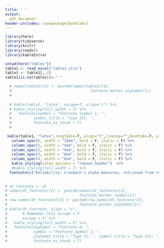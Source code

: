 ```yaml
---
title: ' '
output:
  pdf_document
header-includes: \usepackage{booktabs}
---
```



```r
library(here)
library(tidyverse)
library(knitr)
library(readxl)
library(kableExtra)
```



```r
setwd(here("tables"))
table1 <- read_excel("table1.xlsx")
table1 <- table1[,-3]
table1[is.na(table1)]<-" "

  # names(table1)[4] <- paste0(names(table1)[4],
  #                                    footnote_marker_alphabet(1))
  # 
  
  # kable(table1, "latex", escape=T, align="c") %>%
  # kable_styling(full_width = F) %>% 
  #   footnote(symbol = "Footnote Symbol 1; ",
  #          symbol_title = "Type III: ",
  #          footnote_as_chunk = T)
  # 

 kable(table1, "latex",longtable=T, align="l",linesep="",booktabs=T, caption="Influential instruments of the Big Five at the facet level")%>% 
   column_spec(5, width = "18em", bold = F, italic = F) %>% 
   column_spec(1, width = "4em", bold = F, italic = F) %>% 
   column_spec(2, width = "4em", bold = F, italic = F) %>% 
   column_spec(3, width = "8em", bold = F, italic = F) %>% 
   column_spec(4, width = "6em", bold = F, italic = F) %>% 
   kable_styling(latex_options = "repeat_header")  %>% 
   #kable_styling(full_width = T) %>% 
  footnote(c("Reliability: Cronbach's alpha measures, retrieved from references in relibility column", "Validity: criterion (correlation coefficient) and reference. \n The most important criterion per reference has been retrieved in the table, one per direct and one per inverse relations. r > .20 to be included in the table"), escape=T) 
  
  
# dt_footnote <- dt
# names(dt_footnote)[2] <- paste0(names(dt_footnote)[2], 
#                                 footnote_marker_symbol(1))
# row.names(dt_footnote)[4] <- paste0(row.names(dt_footnote)[4], 
#                                 footnote_marker_alphabet(1))
# kable(dt_footnote, align = "c", 
#       # Remember this escape = F
#       escape = F) %>%
#   kable_styling(full_width = F) %>%
#   footnote(alphabet = "Footnote A; ",
#            symbol = "Footnote Symbol 1; ",
#            alphabet_title = "Type II: ", symbol_title = "Type III: ",
#            footnote_as_chunk = T)
```

